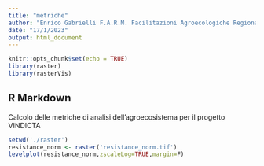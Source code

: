 ```yaml
---
title: "metriche"
author: "Enrico Gabrielli F.A.R.M. Facilitazioni Agroecologiche Regionali Mobili"
date: "17/1/2023"
output: html_document
---
```


```r
knitr::opts_chunk$set(echo = TRUE)
library(raster)
library(rasterVis)
```

## R Markdown

Calcolo delle metriche di analisi dell'agroecosistema per il progetto VINDICTA

```r
setwd('./raster')
resistance_norm <- raster('resistance_norm.tif')
levelplot(resistance_norm,zscaleLog=TRUE,margin=F)
```
